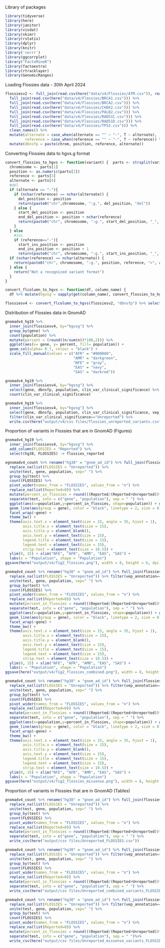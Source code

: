 
Library of packages
```{r}
library(tidyverse)
library(here)
library(janitor)
library(visdat)
library(skimr)
library(rstatix)
library(dplyr)
library(knitr)
library('corrr')
library(ggcorrplot)
library("FactoMineR")
library(factoextra)
library(rtracklayer)
library(GenomicRanges)
```

Loading Flossies data - 30th April 2024
```{r}
flossiesv2 <- full_join(read.csv(here("data/v4/Flossies/ATM.csv")), read.csv(here("data/v4/Flossies/BARD1.csv"))) %>%
  full_join(read.csv(here("data/v4/Flossies/BRCA1.csv"))) %>% 
  full_join(read.csv(here("data/v4/Flossies/BRCA2.csv"))) %>%
  full_join(read.csv(here("data/v4/Flossies/CHEK2.csv"))) %>% 
  full_join(read.csv(here("data/v4/Flossies/PALB2.csv"))) %>% 
  full_join(read.csv(here("data/v4/Flossies/RAD51C.csv"))) %>% 
  full_join(read.csv(here("data/v4/Flossies/RAD51D.csv"))) %>% 
  full_join(read.csv(here("data/v4/Flossies/TP53.csv"))) %>% 
  clean_names() %>% 
  mutate(alternate = case_when(alternate == "" ~ "-", T ~ alternate),
         reference = case_when(reference == "" ~ "-", T ~ reference)) %>% 
  mutate(dbnsfp = paste(chrom, position, reference, alternate))
```

Converting Flossies data to hgvs.g format
```{r}
convert_flossies_to_hgvs <- function(variant) {  parts <- strsplit(variant, " ")[[1]]
  chromosome <- parts[1]
  position <- as.numeric(parts[2])
  reference <- parts[3]
  alternate <- parts[4]
  #del
  if (alternate == "-"){
    if (nchar(reference) == nchar(alternate)) {
      del_position <- position
      return(paste0("chr",chromosome, ":g.", del_position, "del"))
    } else {
      start_del_position <- position
      end_del_position <- position + nchar(reference)
      return(paste0("chr", chromosome, ":g.", start_del_position, "_", end_del_position, "del"))
    } 
  } else
    #ins
    if (reference=="-"){
      start_ins_position <- position
      end_ins_position <- position + 1
      return(paste0("chr", chromosome, ":g.", start_ins_position, "_", end_ins_position, "ins", alternate))}else 
  if (nchar(reference) == nchar(alternate)) {
    return(paste0("chr", chromosome, ":g.", position, reference, ">", alternate))
  } else {
    return("Not a recognized variant format")
  }
}

convert_flcolumn_to_hgvs <- function(df, column_name) {
  df %>% mutate(hgvsg = sapply(get(column_name), convert_flossies_to_hgvs))}

flossiesv4 <- convert_flcolumn_to_hgvs(flossiesv2, "dbnsfp") %>% select(-c(chrom, position, reference, alternate))
```

Distribution of Flossies data in GnomAD
```{r}
gnomadv4_hg19 %>% 
  inner_join(flossiesv4, by="hgvsg") %>% 
  group_by(gene) %>% 
  count(population) %>% 
  mutate(percent = (round((n/sum(n))*100,2))) %>% 
  ggplot(aes(x= gene, y= percent, fill= population)) + 
  geom_col(alpha= 0.7, colour = "black") +
  scale_fill_manual(values = c("AFR" = "#800080", 
                               "AMR" = "darkgreen", 
                               "NFE" = "gray", 
                               "EAS" = "navy",
                               "SAS" = "darkred"))

gnomadv4_hg19 %>% 
  inner_join(flossiesv4, by="hgvsg") %>% 
  select(gene, dbnsfp, population, clin_var_clinical_significance) %>% 
  count(clin_var_clinical_significance)

gnomadv4_hg19 %>% 
  inner_join(flossiesv4, by="hgvsg") %>% 
  select(gene, dbnsfp, population, clin_var_clinical_significance, vep_annotation) %>% 
  filter(clin_var_clinical_significance=="Unreported") %>% 
  write.csv(here("output/v4/csv files/flossies_unreported_variants.csv"))
```

Proportion of variants in Flossies that are in GnomAD (Figures)
```{r}
gnomadv4_hg19 %>% 
  inner_join(flossiesv4, by="hgvsg") %>% 
  add_column(FLOSSIES = "Reported") %>% 
  select(hg38, FLOSSIES) -> flossies_reported

ognomadv4_count %>% rename("hg38" = "gnom_ad_id") %>% full_join(flossies_reported, by = "hg38") %>% 
  replace_na(list(FLOSSIES = "Unreported")) %>%
  unite(test, gene, population, sep=" ") %>% 
  group_by(test) %>%
  count(FLOSSIES) %>% 
  pivot_wider(names_from = "FLOSSIES", values_from = "n") %>% 
  replace_na(list(Reported=0)) %>% 
  mutate(percent_in_flossies = round(((Reported/(Reported+Unreported))*100),2)) %>% 
  separate(test, into = c("gene", "population"), sep = " ") %>% 
  ggplot(aes(x=population,y=percent_in_flossies, shape=population)) + geom_point(size = 2.5) + 
  geom_line(aes(group = gene), color = "black", linetype = 2, size = 0.6) +
  facet_wrap(~gene) +
  theme_bw() + 
  theme(axis.text.x = element_text(size = 15, angle = 35, hjust = 1),
        axis.title.x = element_text(size = 15),
        axis.title.y = element_blank(),
        axis.text.y = element_text(size = 15),
        legend.title = element_text(size = 15),
        legend.text = element_text(size = 15),
        strip.text = element_text(size = 10.5)) + 
  ylim(0, 15) + xlim("NFE", "AFR", "AMR", "EAS", "SAS") +
  labs(x = "Population", shape = "Population")
ggsave(here("output/v4/fig2_flossies.png"), width = 8, height = 6, dpi = 300)

gnomadv4_count %>% rename("hg38" = "gnom_ad_id") %>% full_join(flossies_reported, by = "hg38") %>% 
  replace_na(list(FLOSSIES = "Unreported")) %>% filter(vep_annotation=="frameshift_variant"| vep_annotation=="splice_site_variant"| vep_annotation=="stop_gained") %>% 
  unite(test, gene, population, sep=" ") %>% 
  group_by(test) %>%
  count(FLOSSIES) %>% 
  pivot_wider(names_from = "FLOSSIES", values_from = "n") %>% 
  replace_na(list(Reported=0)) %>% 
  mutate(percent_in_flossies = round(((Reported/(Reported+Unreported))*100),2)) %>% 
  separate(test, into = c("gene", "population"), sep = " ") %>% 
  ggplot(aes(x=population,y=percent_in_flossies, shape=population)) + geom_point(size = 2.5) + 
  geom_line(aes(group = gene), color = "black", linetype = 2, size = 0.6) +
  facet_wrap(~gene) +
  theme_bw() + 
  theme(axis.text.x = element_text(size = 15, angle = 35, hjust = 1),
        axis.title.x = element_text(size = 15),
        axis.title.y = element_blank(),
        axis.text.y = element_text(size = 15),
        legend.title = element_text(size = 15),
        legend.text = element_text(size = 15),
        strip.text = element_text(size = 10.5)) + 
  ylim(0, 15) + xlim("NFE", "AFR", "AMR", "EAS", "SAS") +
  labs(x = "Population", shape = "Population")
ggsave(here("output/v4/fig2_flossies_combined.png"), width = 8, height = 6, dpi = 300)

gnomadv4_count %>% rename("hg38" = "gnom_ad_id") %>% full_join(flossies_reported, by = "hg38") %>% 
  replace_na(list(FLOSSIES = "Unreported")) %>% filter(vep_annotation=="missense_variant") %>% 
  unite(test, gene, population, sep=" ") %>% 
  group_by(test) %>%
  count(FLOSSIES) %>% 
  pivot_wider(names_from = "FLOSSIES", values_from = "n") %>% 
  replace_na(list(Reported=0)) %>% 
  mutate(percent_in_flossies = round(((Reported/(Reported+Unreported))*100),2)) %>% 
  separate(test, into = c("gene", "population"), sep = " ") %>% 
  ggplot(aes(x=population,y=percent_in_flossies, shape=population)) + geom_point(size = 2.5) + 
  geom_line(aes(group = gene), color = "black", linetype = 2, size = 0.6) +
  facet_wrap(~gene) +
  theme_bw() + 
  theme(axis.text.x = element_text(size = 15, angle = 35, hjust = 1),
        axis.title.x = element_text(size = 15),
        axis.title.y = element_blank(),
        axis.text.y = element_text(size = 15),
        legend.title = element_text(size = 15),
        legend.text = element_text(size = 15),
        strip.text = element_text(size = 10.5)) + 
  ylim(0, 15) + xlim("NFE", "AFR", "AMR", "EAS", "SAS") +
  labs(x = "Population", shape = "Population")
ggsave(here("output/v4/fig2_flossies_missense.png"), width = 8, height = 6, dpi = 300)
```

Proportion of variants in Flossies that are in GnomAD (Tables)
```{r}
gnomadv4_count %>% rename("hg38" = "gnom_ad_id") %>% full_join(flossies_reported, by = "hg38") %>% 
  replace_na(list(FLOSSIES = "Unreported")) %>%
  unite(test, gene, population, sep=" ") %>% 
  group_by(test) %>%
  count(FLOSSIES) %>% 
  pivot_wider(names_from = "FLOSSIES", values_from = "n") %>% 
  replace_na(list(Reported=0)) %>% 
  mutate(percent_in_flossies = round(((Reported/(Reported+Unreported))*100),2)) %>% 
  separate(test, into = c("gene", "population"), sep = " ") %>% 
  write_csv(here("output/csv files/Unreported_FLOSSIES.csv"))

gnomadv4_count %>% rename("hg38" = "gnom_ad_id") %>% full_join(flossies_reported, by = "hg38") %>% 
  replace_na(list(FLOSSIES = "Unreported")) %>% filter(vep_annotation=="frameshift_variant"| vep_annotation=="splice_site_variant"| vep_annotation=="stop_gained") %>% 
  unite(test, gene, population, sep=" ") %>% 
  group_by(test) %>%
  count(FLOSSIES) %>% 
  pivot_wider(names_from = "FLOSSIES", values_from = "n") %>% 
  replace_na(list(Reported=0)) %>% 
  mutate(percent_in_flossies = round(((Reported/(Reported+Unreported))*100),2)) %>% 
  separate(test, into = c("gene", "population"), sep = " ") %>% 
  write_csv(here("output/csv files/Unreported_combined_variants_FLOSSIES.csv"))

gnomadv4_count %>% rename("hg38" = "gnom_ad_id") %>% full_join(flossies_reported, by = "hg38") %>% 
  replace_na(list(FLOSSIES = "Unreported")) %>% filter(vep_annotation=="missense_variant") %>% 
  unite(test, gene, population, sep=" ") %>% 
  group_by(test) %>%
  count(FLOSSIES) %>% 
  pivot_wider(names_from = "FLOSSIES", values_from = "n") %>% 
  replace_na(list(Reported=0)) %>% 
  mutate(percent_in_flossies = round(((Reported/(Reported+Unreported))*100),2)) %>% 
  separate(test, into = c("gene", "population"), sep = " ")%>% 
  write_csv(here("output/csv files/Unreported_missense_variants_FLOSSIES.csv"))
```

